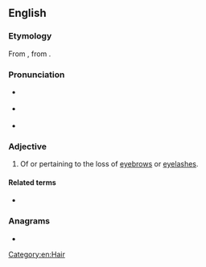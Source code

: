 ==English==
{{was wotd|2008|December|22}}

===Etymology===
From {{m|en|madarosis}}, from {{etyl|grc|en}} {{m|grc|μαδάρωσις||baldness, especially of the eyelids}}.

===Pronunciation===
* {{a|UK}} {{IPA|en|/ˌmæd.əˈɹɒt.ɪk/}}
* {{a|US}} {{IPA|en|/ˌmæd.əˈɹɑt.ɪk/}}
* {{audio|en|en-us-madarotic.ogg|Audio (US)}}

===Adjective===
{{en-adj|-}}

# {{lb|en|medicine|rare}} Of or pertaining to the loss of [[eyebrow]]s or [[eyelash]]es.

====Related terms====
* {{l|en|madarosis}}

===Anagrams===
* {{anagrams|en|a=aacdimort|microdata}}

[[Category:en:Hair]]